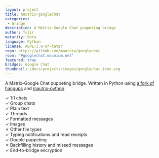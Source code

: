 ```yaml
---
layout: project
title: mautrix-googlechat
categories: 
 - bridge
description: A Matrix-Google Chat puppeting bridge
author: Tulir
maturity: Beta
language: Python
license: AGPL-3.0-or-later
repo: https://github.com/mautrix/googlechat
room: "#googlechat:maunium.net"
featured: true
bridges: Google Chat
thumbnail: /docs/projects/images/googlechat-icon.svg
---
```


A Matrix-Google Chat puppeting bridge. Written in Python using [a fork of hangups](https://github.com/mautrix/googlechat/tree/master/maugclib) and [mautrix-python](https://matrix.org/docs/projects/sdk/mautrix-python.html).

✓ 1:1 chats  
✓ Group chats  
✓ Plain text  
✓ Threads  
✓ Formatted messages  
✓ Images  
✗ Other file types  
✓ Typing notifications and read receipts  
✓ Double puppeting  
✗ Backfilling history and missed messages  
✓ End-to-bridge encryption
